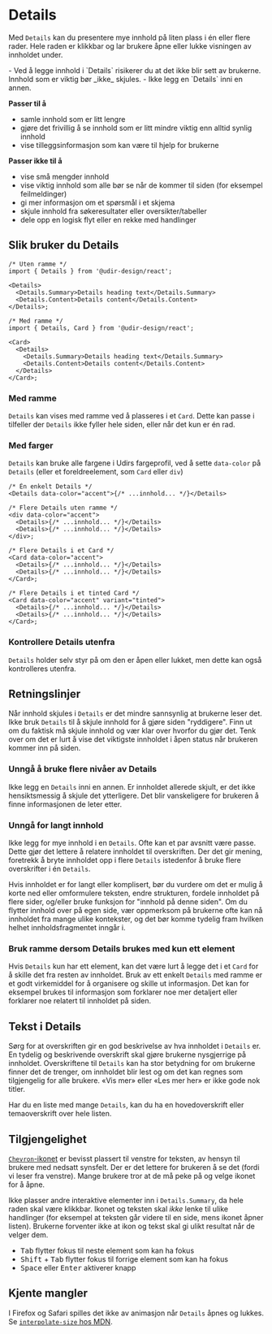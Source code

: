 
<Meta of={DetailsStories} />

# Details

Med `Details` kan du presentere mye innhold på liten plass i én eller flere rader. Hele raden er klikkbar og lar brukere åpne eller lukke visningen av innholdet under.

<SimpleAlert heading="Vær oppmerksom på">
- Ved å legge innhold i `Details` risikerer du at det ikke blir sett av brukerne. Innhold som er viktig bør _ikke_ skjules.
- Ikke legg en `Details` inni en annen.

</SimpleAlert>

**Passer til å**

- samle innhold som er litt lengre
- gjøre det frivillig å se innhold som er litt mindre viktig enn alltid synlig innhold
- vise tilleggsinformasjon som kan være til hjelp for brukerne

**Passer ikke til å**

- vise små mengder innhold
- vise viktig innhold som alle bør se når de kommer til siden (for eksempel feilmeldinger)
- gi mer informasjon om et spørsmål i et skjema
- skjule innhold fra søkeresultater eller oversikter/tabeller
- dele opp en logisk flyt eller en rekke med handlinger

## Slik bruker du Details

<Primary />
<Controls />

```tsx
/* Uten ramme */
import { Details } from '@udir-design/react';

<Details>
  <Details.Summary>Details heading text</Details.Summary>
  <Details.Content>Details content</Details.Content>
</Details>;

/* Med ramme */
import { Details, Card } from '@udir-design/react';

<Card>
  <Details>
    <Details.Summary>Details heading text</Details.Summary>
    <Details.Content>Details content</Details.Content>
  </Details>
</Card>;
```

### Med ramme

`Details` kan vises med ramme ved å plasseres i et `Card`.
Dette kan passe i tilfeller der `Details` ikke fyller hele siden, eller når det kun er én rad.

<Canvas of={DetailsStories.InCard} />

### Med farger

`Details` kan bruke alle fargene i Udirs fargeprofil, ved å sette `data-color` på `Details` (eller et foreldreelement, som `Card` eller `div`)

```tsx
/* Én enkelt Details */
<Details data-color="accent">{/* ...innhold... */}</Details>

/* Flere Details uten ramme */
<div data-color="accent">
  <Details>{/* ...innhold... */}</Details>
  <Details>{/* ...innhold... */}</Details>
</div>;

/* Flere Details i et Card */
<Card data-color="accent">
  <Details>{/* ...innhold... */}</Details>
  <Details>{/* ...innhold... */}</Details>
</Card>;

/* Flere Details i et tinted Card */
<Card data-color="accent" variant="tinted">
  <Details>{/* ...innhold... */}</Details>
  <Details>{/* ...innhold... */}</Details>
</Card>;
```

<Canvas of={DetailsStories.InCardWithColor} />

### Kontrollere Details utenfra

`Details` holder selv styr på om den er åpen eller lukket, men dette kan også kontrolleres utenfra.

<Canvas of={DetailsStories.Controlled} />

## Retningslinjer

Når innhold skjules i `Details` er det mindre sannsynlig at brukerne leser det. Ikke bruk `Details` til å skjule innhold for å gjøre siden "ryddigere". Finn ut om du faktisk må skjule innhold og vær klar over hvorfor du gjør det. Tenk over om det er lurt å vise det viktigste innholdet i åpen status når brukeren kommer inn på siden.

### Unngå å bruke flere nivåer av Details

Ikke legg en `Details` inni en annen. Er innholdet allerede skjult, er det ikke hensiktsmessig å skjule det ytterligere. Det blir vanskeligere for brukeren å finne informasjonen de leter etter.

### Unngå for langt innhold

Ikke legg for mye innhold i en `Details`. Ofte kan et par avsnitt være passe. Dette gjør det lettere å relatere innholdet til overskriften.
Der det gir mening, foretrekk å bryte innholdet opp i flere `Details` istedenfor å bruke flere overskrifter i én `Details`.

Hvis innholdet er for langt eller komplisert, bør du vurdere om det er mulig å korte ned eller omformulere teksten, endre strukturen, fordele innholdet på flere sider, og/eller bruke funksjon for "innhold på denne siden". Om du flytter innhold over på egen side, vær oppmerksom på brukerne ofte kan nå innholdet fra mange ulike kontekster, og det bør komme tydelig fram hvilken helhet innholdsfragmentet inngår i.

<DetailsEx1 />

### Bruk ramme dersom Details brukes med kun ett element

Hvis `Details` kun har ett element, kan det være lurt å legge det i et `Card` for å skille det fra resten av innholdet. Bruk av ett enkelt `Details` med ramme er et godt virkemiddel for å organisere og skille ut informasjon. Det kan for eksempel brukes til informasjon som forklarer noe mer detaljert eller forklarer noe relatert til innholdet på siden.

<DetailsEx2 />

## Tekst i Details

Sørg for at overskriften gir en god beskrivelse av hva innholdet i `Details` er. En tydelig og beskrivende overskrift skal gjøre brukerne nysgjerrige på innholdet. Overskriftene til `Details` kan ha stor betydning for om brukerne finner det de trenger, om innholdet blir lest og om det kan regnes som tilgjengelig for alle brukere. «Vis mer» eller «Les mer her» er ikke gode nok titler.

Har du en liste med mange `Details`, kan du ha en hovedoverskrift eller temaoverskrift over hele listen.

## Tilgjengelighet

[`Chevron`-ikonet](https://aksel.nav.no/ikoner/ChevronDown) er bevisst plassert til venstre for teksten, av hensyn til brukere med nedsatt synsfelt. Der er det lettere for brukeren å se det (fordi vi leser fra venstre). Mange brukere tror at de må peke på og velge ikonet for å åpne.

Ikke plasser andre interaktive elementer inn i `Details.Summary`, da hele raden skal være klikkbar. Ikonet og teksten skal _ikke_ lenke til ulike handlinger (for eksempel at teksten går videre til en side, mens ikonet åpner listen). Brukerne forventer ikke at ikon og tekst skal gi ulikt resultat når de velger dem.

- <kbd>Tab</kbd> flytter fokus til neste element som kan ha fokus
- <kbd>Shift</kbd> + <kbd>Tab</kbd> flytter fokus til forrige element som kan ha
  fokus
- <kbd>Space</kbd> eller <kbd>Enter</kbd> aktiverer knapp

## Kjente mangler

I Firefox og Safari spilles det ikke av animasjon når `Details` åpnes og lukkes. Se [`interpolate-size` hos MDN](https://developer.mozilla.org/en-US/docs/Web/CSS/interpolate-size).
